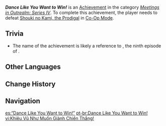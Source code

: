 {{Achievement Infobox
|id           = 86033
|order id     = 9032 
|category     = Meetings in Outrealm: Series IV
|description  = Defeat [[Shouki no Kami, the Prodigal]] in [[Co-Op Mode]].
|requirements = 
|primogems    = 10
|tracking     = 
|topic        = Everlasting Lord of Arcane Wisdom;Co-Op Mode
|type         = 
|hidden       = 
}}
'''''Dance Like You Want to Win!''''' is an [[Achievement]] in the category ''[[Meetings in Outrealm: Series IV]]''. To complete this achievement, the player needs to defeat [[Shouki no Kami, the Prodigal]] in [[Co-Op Mode]]. 

==Trivia==
* The name of the achievement is likely a reference to {{w|Both of You, Dance Like You Want to Win!}}, the ninth episode of ''{{w|Neon Genesis Evangelion}}''.

==Other Languages==
{{Other Languages
|en      = Dance Like You Want to Win!
|zhs     = Dance Like You Want to Win!
|zht     = Dance Like You Want to Win!
|ja      = Dance Like You Want to Win！
|ko      = Dance Like You Want to Win!
|es      = “Dance Like You Want to Win!”
|fr      = «&nbsp;Dance Like You Want to Win !&nbsp;»
|ru      = Танцуйте, если хотите победить!
|ru_tl   = Dance If You Want to Win!
|th      = Dance Like You Want to Win!
|vi      = Khiêu Vũ Như Muốn Giành Chiến Thắng!
|vi_tl   = 
|de      = Dance Like You Want to Win!
|id      = Dance Like You Want to Win!
|pt      = Dance Like You Want to Win!
|tr      = Kazanmak İster Gibi Dans Et!
|tr_tl   = Dance Like You Want to Win!
|it      = Balla come se volessi vincere!
|it_tl   = Dance as If You Would Want to Win!
}}

==Change History==
{{Change History|4.0}}
<!--
==References==
{{Reflist}}
-->
==Navigation==
{{Achievement Navbox}}

[[es:“Dance Like You Want to Win!”]]
[[pt-br:Dance Like You Want to Win!]]
[[vi:Khiêu Vũ Như Muốn Giành Chiến Thắng!]]